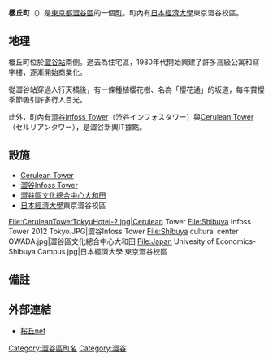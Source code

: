 {{Pathnav|日本|東京都|澀谷區|櫻丘町|hide=y|frame=1}}
{{Infobox Settlement
| official_name =  櫻丘町
| native_name =
| settlement_type= [[町|町]]
| image_skyline = 16 Sakuragaoka-cho, Shibuya 02.jpg
| imagesize = 300px
| image_caption = 櫻丘町16番地附近
| image_flag =
| image_seal =
| image_map =
| map_caption =
| subdivision_type = [[國家|國家]]
|subdivision_name = [[File:Flag_of_Japan.svg|border]] [[日本|日本]]
|subdivision_type1 = [[都道府縣|都道府縣]]
|subdivision_name1 = [[File:Flag_of_Tokyo_Prefecture.svg|25px]] [[東京都|東京都]]
|subdivision_type2 = [[東京都區部|特別區]]
|subdivision_name2 = [[File:Flag_of_Shibuya,_Tokyo.svg|25px]] [[澀谷區|澀谷區]]
| subdivision_type3 =
| subdivision_name3 =
| established_title =
| established_date =
| government_type =
| leader_title =
| leader_name =
| area_magnitude =
| area_total_km2 =
| area_land_km2 =
| area_urban_km2 =
| area_metro_km2 =
| area_metro_sq_mi =
|population_as_of= 2013年（平成25年）9月30日
|population_footnotes = <ref>[http://www.city.shibuya.tokyo.jp/data/statics/tokei/02jinko/h25r01.xls 渋谷区／住民基本台帳・外国人登録による人口] {{webarchive|url=https://web.archive.org/web/20131013081847/http://www.city.shibuya.tokyo.jp/data/statics/tokei/02jinko/h25r01.xls |date=2013-10-13 }}</ref>
|population_total = 1870
| population_urban =
| population_metro =
| population_density_sq_mi =
| population_density_km2 =
| timezone = [[日本標準時|JST]]
| utc_offset = +9
| timezone_DST =
| utc_offset_DST =
| latd=|latm=|lats=|latNS=
| longd=|longm=|longs=|longEW=
| elevation_footnotes=
| elevation_m =
| elevation_ft =
| postal_code_type = [[郵政編碼|郵政編碼]]
| postal_code = 150-0031　
| area_code =
| website =
| footnotes =
}}
'''櫻丘町'''（{{jpn|j=桜丘町|hg=さくらがおかちょう|rm=Sakuragaokachō|f=y}}）是[[東京都|東京都]][[澀谷區|澀谷區]]的一個[[町|町]]。町內有[[日本經濟大學|日本經濟大學]]東京澀谷校區。

== 地理 ==
櫻丘町位於[[澀谷站|澀谷站]]南側。過去為住宅區，1980年代開始興建了許多高級公寓和寫字樓，逐漸開始商業化。

從澀谷站穿過人行天橋後，有一條種植櫻花樹、名為「櫻花通」的坂道，每年賞櫻季節吸引許多行人目光。

此外，町內有[[澀谷Infoss_Tower|澀谷Infoss Tower]]（渋谷インフォスタワー）與[[Cerulean_Tower|Cerulean Tower]]（セルリアンタワー），是澀谷新興IT據點。

== 設施 ==
* [[Cerulean_Tower|Cerulean Tower]]
* [[澀谷Infoss_Tower|澀谷Infoss Tower]]
* [[澀谷區文化總合中心大和田|澀谷區文化總合中心大和田]]
* [[日本經濟大學|日本經濟大學]]東京澀谷校區
<gallery>
File:CeruleanTowerTokyuHotel-2.jpg|Cerulean Tower
File:Shibuya Infoss Tower 2012 Tokyo.JPG|澀谷Infoss Tower
File:Shibuya cultural center OWADA.jpg|澀谷區文化總合中心大和田
File:Japan Univesity of Economics-Shibuya Campus.jpg|日本經濟大學 東京澀谷校區
</gallery>

== 備註 ==
{{reflist}}

== 外部連結 ==
{{Commons|Category:Sakuragaoka-cho, Shibuya}}

* [http://www2.ttcn.ne.jp/~akoline/sakuragaokanet.htm 桜丘net] {{Wayback|url=http://www2.ttcn.ne.jp/~akoline/sakuragaokanet.htm |date=20200129132325 }}

{{澀谷區的町名}}
{{DEFAULTSORT:Sakuragaokacho}}

[[Category:澀谷區町名|Category:澀谷區町名]]
[[Category:澀谷|Category:澀谷]]